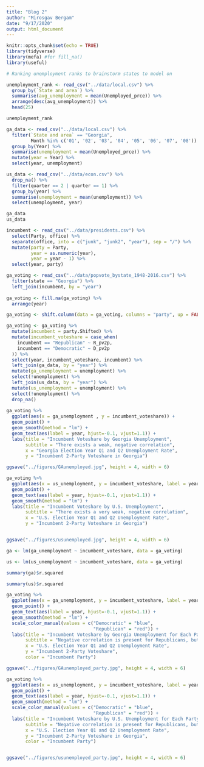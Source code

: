 ```yaml
---
title: "Blog 2"
author: "Mirosgav Bergam"
date: "9/17/2020"
output: html_document
---
```


```r
knitr::opts_chunk$set(echo = TRUE)
library(tidyverse)
library(mefa) #for fill_na()
library(useful)
```

```r

# Ranking unemployment ranks to brainstorm states to model on

unemployment_rank <- read_csv("../data/local.csv") %>%
  group_by(`State and area`) %>%
  summarise(avg_unemployment = mean(Unemployed_prce)) %>%
  arrange(desc(avg_unemployment)) %>%
  head(25)

unemployment_rank

ga_data <- read_csv("../data/local.csv") %>%
  filter(`State and area` == "Georgia",
         Month %in% c('01', '02', '03', '04', '05', '06', '07', '08')) %>%
  group_by(Year) %>%
  summarise(unemployment = mean(Unemployed_prce)) %>%
  mutate(year = Year) %>%
  select(year, unemployment)

us_data <- read_csv("../data/econ.csv") %>%
  drop_na() %>%
  filter(quarter == 2 | quarter == 1) %>%
  group_by(year) %>%
  summarise(unemployment = mean(unemployment)) %>%
  select(unemployment, year)

ga_data
us_data

```

```r

incumbent <- read_csv("../data/presidents.csv") %>%
  select(Party, office) %>%
  separate(office, into = c("junk", "junk2", "year"), sep = "/") %>%
  mutate(party = Party,
         year = as.numeric(year),
         year = year - 1) %>%
  select(year, party) 

ga_voting <- read_csv("../data/popvote_bystate_1948-2016.csv") %>%
  filter(state == "Georgia") %>%
  left_join(incumbent, by = "year")
  
ga_voting <- fill.na(ga_voting) %>%
  arrange(year)

ga_voting <- shift.column(data = ga_voting, columns = "party", up = FALSE, len = 1)

ga_voting <- ga_voting %>%
  mutate(incumbent = party.Shifted) %>%
  mutate(incumbent_voteshare = case_when(
    incumbent == "Republican" ~ R_pv2p,
    incumbent == "Democratic" ~ D_pv2p
  )) %>%
  select(year, incumbent_voteshare, incumbent) %>%
  left_join(ga_data, by = "year") %>%
  mutate(ga_unemployment = unemployment) %>%
  select(!unemployment) %>%
  left_join(us_data, by = "year") %>%
  mutate(us_unemployment = unemployment) %>%
  select(!unemployment) %>%
  drop_na()
  
ga_voting %>%
  ggplot(aes(x = ga_unemployment , y = incumbent_voteshare)) +
  geom_point() + 
  geom_smooth(method = "lm") +  
  geom_text(aes(label = year, hjust=-0.1, vjust=1.1)) + 
  labs(title = "Incumbent Voteshare by Georgia Unemployment",
       subtitle = "There exists a weak, negative correlation",
       x = "Georgia Election Year Q1 and Q2 Unemployment Rate",
       y = "Incumbent 2-Party Voteshare in Georgia")

ggsave("../figures/GAunemployed.jpg", height = 4, width = 6)

```

```r

ga_voting %>%
  ggplot(aes(x = us_unemployment, y = incumbent_voteshare, label = year)) +
  geom_point() + 
  geom_text(aes(label = year, hjust=-0.1, vjust=1.1)) + 
  geom_smooth(method = "lm") +
  labs(title = "Incumbent Voteshare by U.S. Unemployment",
       subtitle = "There exists a very weak, negative correlation",
       x = "U.S. Election Year Q1 and Q2 Unemployment Rate",
       y = "Incumbent 2-Party Voteshare in Georgia")


ggsave("../figures/usunemployed.jpg", height = 4, width = 6)

```


```r

ga <- lm(ga_unemployment ~ incumbent_voteshare, data = ga_voting)

us <- lm(us_unemployment ~ incumbent_voteshare, data = ga_voting)

summary(ga)$r.squared

summary(us)$r.squared

```

```r

ga_voting %>%
  ggplot(aes(x = ga_unemployment, y = incumbent_voteshare, label = year, color = incumbent)) +
  geom_point() + 
  geom_text(aes(label = year, hjust=-0.1, vjust=1.1)) + 
  geom_smooth(method = "lm") +
  scale_color_manual(values = c("Democratic" = "blue", 
                                "Republican" = "red")) + 
  labs(title = "Incumbent Voteshare by Georgia Unemployment for Each Party",
       subtitle = "Negative correlation is present for Republicans, but not Democrats",
       x = "U.S. Election Year Q1 and Q2 Unemployment Rate",
       y = "Incumbent 2-Party Voteshare",
       color = "Incumbent Party")

ggsave("../figures/GAunemployed_party.jpg", height = 4, width = 6)

```
```r

ga_voting %>%
  ggplot(aes(x = us_unemployment, y = incumbent_voteshare, label = year, color = incumbent)) +
  geom_point() + 
  geom_text(aes(label = year, hjust=-0.1, vjust=1.1)) + 
  geom_smooth(method = "lm") +
  scale_color_manual(values = c("Democratic" = "blue", 
                                "Republican" = "red")) + 
  labs(title = "Incumbent Voteshare by U.S. Unemployment for Each Party",
       subtitle = "Negative correlation is present for Republicans, but not Democrats",
       x = "U.S. Election Year Q1 and Q2 Unemployment Rate",
       y = "Incumbent 2-Party Voteshare in Georgia",
       color = "Incumbent Party")


ggsave("../figures/usunemployed_party.jpg", height = 4, width = 6)

```




